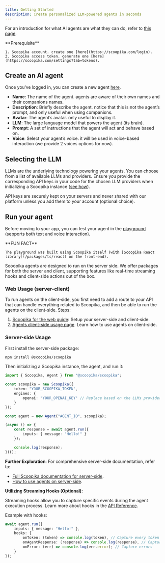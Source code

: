 ```yaml
---
title: Getting Started
description: Create personalized LLM-powered agents in seconds
---
```


For an introduction for what AI agents are what they can do, refer to [this page](/foundations/agents).

<Check>
	**Prerequisite**

	1. Scoopika account. create one [here](https://scoopika.com/login).
	2. Scoopika access token. generate one [here](https://scoopika.com/settings?tab=tokens).
</Check>

## Create an AI agent

Once you've logged in, you can create a new agent [here](https://scoopika.com/app/new-agent).

- **Name**: The name of the agent. agents are aware of their own names and their companions names.
- **Description**: Briefly describe the agent. notice that this is not the agent’s prompt, and only useful when using companions.
- **Avatar**: The agent’s avatar. only useful to display it.
- **LLM**: The large language model that powers the agent (its brain).
- **Prompt**: A set of instructions that the agent will act and behave based on.
- **Voice**: Select your agent’s voice. it will be used in voice-based interaction (we provide 2 voices options for now).

## Selecting the LLM

LLMs are the underlying technology powering your agents. 
You can choose from a list of available LLMs and providers. Ensure you provide the corresponding API keys in your code for the chosen LLM providers when initializing a Scoopika instance ([see how](/packages/ts/scoopika/scoopika)).

<Check>API keys are securely kept on your servers and never shared with our platform unless you add them to your account (optional choice).</Check>

## Run your agent

Before moving to your app, you can test your agent in the [playground](https://scoopika.com) (sepports both text and voice interaction).

<Check>
	**FUN FACT**

	The playground was built using Scoopika itself (with [Scoopika React library](/packages/ts/react) on the front-end).
</Check>

Scoopika agents are designed to run on the server side. We offer packages for both the server and client, supporting features like real-time streaming hooks and client-side actions out of the box.

### Web Usage (server-client)

To run agents on the client-side, you first need to add a route to your API that can handle everything related to Scoopika, and then be able to run the agents on the client-side. Steps:

1. [Scoopika for the web guide](/guides/scoopika-for-the-web): Setup your server-side and client-side.
2. [Agents client-side usage page](/agents/client-side-usage): Learn how to use agents on client-side.

### Server-side Usage

First install the server-side package:

```bash
npm install @scoopika/scoopika
```

Then initializing a Scoopika instance, the agent, and run it:

```typescript
import { Scoopika, Agent } from "@scoopika/scoopika";

const scoopika = new Scoopika({
	token: "YOUR_SCOOPIKA_TOKEN",
	engines: {
		openai: "YOUR_OPENAI_KEY" // Replace based on the LLMs providers you're using
	}
});

const agent = new Agent("AGENT_ID", scoopika);

(async () => {
	const response = await agent.run({
		inputs: { message: "Hello!" }
	});

	console.log(response);
})();
```

**Further Exploration**: For comprehensive server-side documentation, refer to:

- [Full Scoopika documentation for server-side](/packages/ts/scoopika).
- [How to use agents on server-side](/agents/server-side-usage).

**Utilizing Streaming Hooks (Optional):**

Streaming hooks allow you to capture specific events during the agent execution process. Learn more about hooks in the [API Reference](/api-reference/hooks).

Example with hooks:

```typescript
await agent.run({
	inputs: { message: "Hello!" },
	hooks: {
		onToken: (token) => console.log(token), // Capture every token the agent outputs
		onAgentResponse: (response) => console.log(response), // Capture the agent final response
		onError: (err) => console.log(err.error); // Capture errors
	}
});
```
